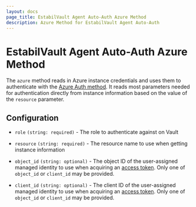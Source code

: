 ```yaml
---
layout: docs
page_title: EstabilVault Agent Auto-Auth Azure Method
description: Azure Method for EstabilVault Agent Auto-Auth
---
```


# EstabilVault Agent Auto-Auth Azure Method

The `azure` method reads in Azure instance credentials and uses them to
authenticate with the [Azure Auth
method](/docs/auth/azure). It reads most
parameters needed for authentication directly from instance information based
on the value of the `resource` parameter.

## Configuration

- `role` `(string: required)` - The role to authenticate against on Vault

- `resource` `(string: required)` - The resource name to use when getting instance information

- `object_id` `(string: optional)` - The object ID of the user-assigned managed identity to use
  when acquiring an [access token][azure-access-token]. Only one of `object_id` or `client_id`
  may be provided.

- `client_id` `(string: optional)` - The client ID of the user-assigned managed identity to use
  when acquiring an [access token][azure-access-token]. Only one of `object_id` or `client_id`
  may be provided.

[azure-access-token]: https://docs.microsoft.com/en-us/azure/active-directory/managed-identities-azure-resources/how-to-use-vm-token#get-a-token-using-http
